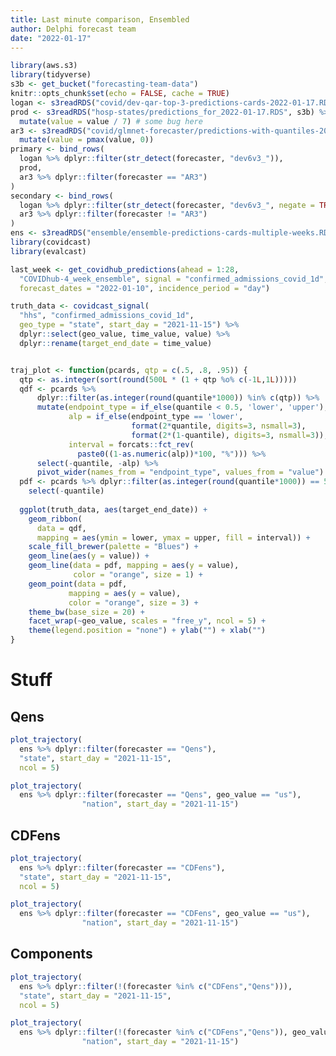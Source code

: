 ```yaml
---
title: Last minute comparison, Ensembled
author: Delphi forecast team
date: "2022-01-17"
---
```



```r
library(aws.s3)
library(tidyverse)
s3b <- get_bucket("forecasting-team-data")
knitr::opts_chunk$set(echo = FALSE, cache = TRUE)
logan <- s3readRDS("covid/dev-qar-top-3-predictions-cards-2022-01-17.RDS", s3b)
prod <- s3readRDS("hosp-states/predictions_for_2022-01-17.RDS", s3b) %>%
  mutate(value = value / 7) # some bug here
ar3 <- s3readRDS("covid/glmnet-forecaster/predictions-with-quantiles-2022-01-17.RDS", s3b) %>%
  mutate(value = pmax(value, 0))
primary <- bind_rows(
  logan %>% dplyr::filter(str_detect(forecaster, "dev6v3_")),
  prod,
  ar3 %>% dplyr::filter(forecaster == "AR3")
)
secondary <- bind_rows(
  logan %>% dplyr::filter(str_detect(forecaster, "dev6v3_", negate = TRUE)),
  ar3 %>% dplyr::filter(forecaster != "AR3")
)
ens <- s3readRDS("ensemble/ensemble-predictions-cards-multiple-weeks.RDS", s3b) %>% dplyr::filter(forecast_date == "2022-01-17")
library(covidcast)
library(evalcast)

last_week <- get_covidhub_predictions(ahead = 1:28,
  "COVIDhub-4_week_ensemble", signal = "confirmed_admissions_covid_1d",
  forecast_dates = "2022-01-10", incidence_period = "day")

truth_data <- covidcast_signal(
  "hhs", "confirmed_admissions_covid_1d", 
  geo_type = "state", start_day = "2021-11-15") %>%
  dplyr::select(geo_value, time_value, value) %>%
  dplyr::rename(target_end_date = time_value)


traj_plot <- function(pcards, qtp = c(.5, .8, .95)) {
  qtp <- as.integer(sort(round(500L * (1 + qtp %o% c(-1L,1L)))))
  qdf <- pcards %>%
      dplyr::filter(as.integer(round(quantile*1000)) %in% c(qtp)) %>%
      mutate(endpoint_type = if_else(quantile < 0.5, 'lower', 'upper'),
             alp = if_else(endpoint_type == 'lower',
                           format(2*quantile, digits=3, nsmall=3),
                           format(2*(1-quantile), digits=3, nsmall=3)),
             interval = forcats::fct_rev(
               paste0((1-as.numeric(alp))*100, "%"))) %>%
      select(-quantile, -alp) %>%
      pivot_wider(names_from = "endpoint_type", values_from = "value")
  pdf <- pcards %>% dplyr::filter(as.integer(round(quantile*1000)) == 500L) %>%
    select(-quantile)
  
  ggplot(truth_data, aes(target_end_date)) +
    geom_ribbon(
      data = qdf,
      mapping = aes(ymin = lower, ymax = upper, fill = interval)) +
    scale_fill_brewer(palette = "Blues") +
    geom_line(aes(y = value)) +
    geom_line(data = pdf, mapping = aes(y = value), 
              color = "orange", size = 1) +
    geom_point(data = pdf, 
             mapping = aes(y = value),
             color = "orange", size = 3) +
    theme_bw(base_size = 20) + 
    facet_wrap(~geo_value, scales = "free_y", ncol = 5) +
    theme(legend.position = "none") + ylab("") + xlab("")
}
```

# Stuff {.tabset}


## Qens

```r
plot_trajectory(
  ens %>% dplyr::filter(forecaster == "Qens"), 
  "state", start_day = "2021-11-15",
  ncol = 5)
```

```r
plot_trajectory(
  ens %>% dplyr::filter(forecaster == "Qens", geo_value == "us"),
                "nation", start_day = "2021-11-15")

```


## CDFens

```r
plot_trajectory(
  ens %>% dplyr::filter(forecaster == "CDFens"), 
  "state", start_day = "2021-11-15",
  ncol = 5)
```

```r
plot_trajectory(
  ens %>% dplyr::filter(forecaster == "CDFens", geo_value == "us"),
                "nation", start_day = "2021-11-15")

```


## Components

```r
plot_trajectory(
  ens %>% dplyr::filter(!(forecaster %in% c("CDFens","Qens"))), 
  "state", start_day = "2021-11-15",
  ncol = 5)
```

```r
plot_trajectory(
  ens %>% dplyr::filter(!(forecaster %in% c("CDFens","Qens")), geo_value == "us"),
                "nation", start_day = "2021-11-15")

```
